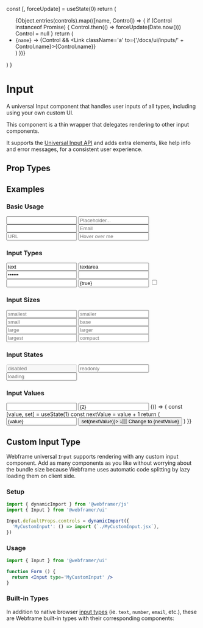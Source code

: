
  const [, forceUpdate] = useState(0)
  return (
    <ul>
      {Object.entries(controls).map(([name, Control]) => {
        if (Control instanceof Promise) {
          Control.then(() => forceUpdate(Date.now()))
          Control = null
        }
        return (
          <li key={name}>
            <Text><code>{name}</code> → </Text>
            {Control && <Link className='a' to={'/docs/ui/inputs/' + Control.name}>{Control.name}</Link>}
          </li>
        )
      })}
    </ul>
  )
}


# Input

A universal Input component that handles user inputs of all types, including using your own custom UI.

This component is a thin wrapper that delegates rendering to other input components.

It supports the [Universal Input API](/docs/ui/inputs#universal-input-api) and adds extra elements, like help info and error messages, for a consistent user experience.

## Prop Types

<PropsTable component={Input} />

## Examples

### Basic Usage

<CodeExample>
  <Input />
</CodeExample>

<CodeExample desc='Input Label & Placeholder'>
  <Input label='Label' placeholder='Placeholder...' />
</CodeExample>

<CodeExample desc='Required Input'>
  <Input required label='Required' />
</CodeExample>

<CodeExample desc='Help Info'>
  <Input type='email'
         placeholder='Email'
         info='Your privacy is important to us' />
</CodeExample>

<CodeExample desc='Error Message'>
  <Input type='url'
         placeholder='URL'
         error='Please enter a correct URL' />
</CodeExample>

<CodeExample desc='Tooltip Popup'>
  <Input tooltip='Tooltip'
         placeholder='Hover over me' />
</CodeExample>

### Input Types

<CodeExample desc='Text Input'>
  <Input type='text' value='text' />
</CodeExample>

<CodeExample desc='Text Area'>
  <Input type='textarea' value='textarea' />
</CodeExample>

<CodeExample desc='Password'>
  <Input type='password' value='hidden' />
</CodeExample>

<CodeExample desc='Number Input'>
  <Input type='number' value={5} />
</CodeExample>

<CodeExample desc='Select Input'>
  <Input type='select' options={[
    {text: 'Alpha', value: 1},
    {text: 'Beta', value: 2},
    {text: 'Gamma', value: 3},
  ]} />
</CodeExample>

<CodeExample desc='Switch Input'>
  <Input type='switch' value={true} />
</CodeExample>

<CodeExample desc='Checkbox'>
  <Input type='checkbox' label='Checkbox' />
</CodeExample>

### Input Sizes

<CodeExample>
  <View className='gap'>
    <Input className='font-smallest' placeholder='smallest' />
    <Input className='font-smaller' placeholder='smaller' />
    <Input className='font-small' placeholder='small' />
    <Input placeholder='base' />
    <Input className='font-large' placeholder='large' />
    <Input className='font-larger' placeholder='larger' />
    <Input className='font-largest' placeholder='largest' />
  </View>
</CodeExample>

<CodeExample desc='Compact Input'>
  <Input compact placeholder='compact' />
</CodeExample>

### Input States

<CodeExample desc='Disabled'>
  <Input disabled placeholder='disabled' />
</CodeExample>

<CodeExample desc='Read only'>
  <Input readonly placeholder='readonly' />
</CodeExample>

<CodeExample desc='Loading'>
  <Input loading placeholder='loading' />
</CodeExample>

### Input Values

<CodeExample desc='Default Value'>
  <Input defaultValue={1} />
</CodeExample>

<CodeExample desc='Controlled State'>
  <Input controlledValue value={2} />
</CodeExample>

<CodeExample desc='Sync Value with Uncontrolled State'>
  {() => {
    const [value, set] = useState(1)
    const nextValue = value + 1
    return (
      <View className='center gap'>
        <Input value={value} />
        <Button onClick={() => set(nextValue)}>
          👆🏽 Change to {nextValue}
        </Button>
      </View>
    )
  }}
</CodeExample>

## Custom Input Type

Webframe universal `Input` supports rendering with any custom input component. Add as many components as you like without worrying about the bundle size because Webframe uses automatic code splitting by lazy loading them on client side.

### Setup

```js copy
import { dynamicImport } from '@webframer/js'
import { Input } from '@webframer/ui'

Input.defaultProps.controls = dynamicImport({
  'MyCustomInput': () => import (`./MyCustomInput.jsx`),
})
```

### Usage

```jsx copy
import { Input } from '@webframer/ui'

function Form () {
  return <Input type='MyCustomInput' />
}
```

### Built-in Types

In addition to native browser [input types](https://www.w3schools.com/html/html_form_input_types.asp) (ie. `text`, `number`, `email`, etc.), these are Webframe built-in types with their corresponding components:
<InputComponents controls={inputControls} />
